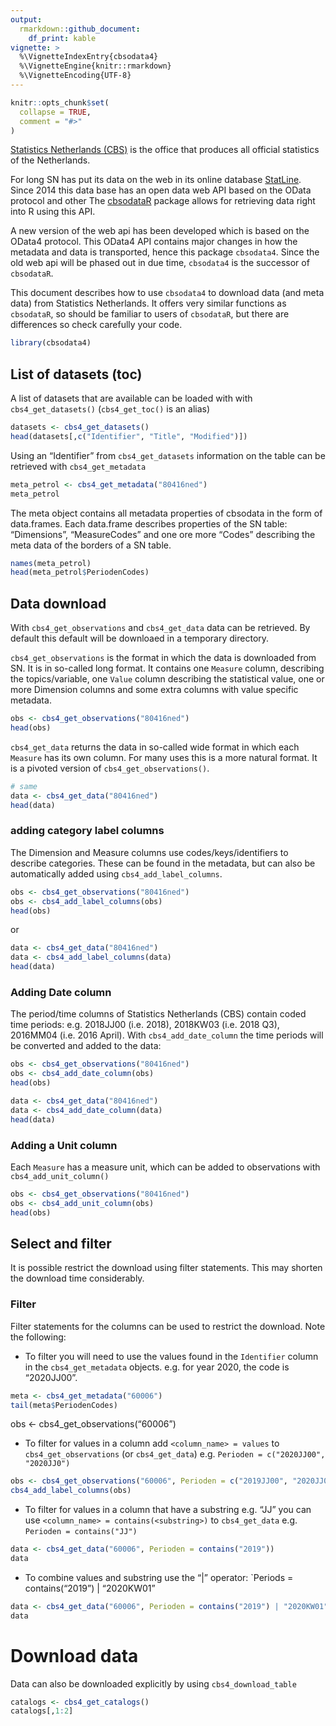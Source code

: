 ```yaml
---
output: 
  rmarkdown::github_document:
    df_print: kable
vignette: >
  %\VignetteIndexEntry{cbsodata4}
  %\VignetteEngine{knitr::rmarkdown}
  %\VignetteEncoding{UTF-8}
---
```


```r
knitr::opts_chunk$set(
  collapse = TRUE,
  comment = "#>"
)
```

[Statistics Netherlands (CBS)](https://www.cbs.nl) is the office that
produces all official statistics of the Netherlands.

For long SN has put its data on the web in its online database
[StatLine](https://opendata.cbs.nl/statline#/CBS/en/). Since 2014 this
data base has an open data web API based on the OData protocol and other
The [cbsodataR](https://CRAN.R-project.org/package=cbsodataR ) package allows 
for retrieving data right into R using this API.

A new version of the web api has been developed which is based on the OData4 
protocol. This OData4 API contains major changes in how the metadata and data
is transported, hence this package `cbsodata4`. Since the old web api will be
phased out in due time, `cbsodata4` is the successor of `cbsodataR`.

This document describes how to use `cbsodata4` to download data (and meta data) 
from Statistics Netherlands. It offers very similar functions as `cbsodataR`,
so should be familiar to users of `cbsodataR`, but there are differences so 
check carefully your code.


```r
library(cbsodata4)
```

## List of datasets (toc)

A list of datasets that are available can be loaded with with `cbs4_get_datasets()` (`cbs4_get_toc()` is an alias)

```r
datasets <- cbs4_get_datasets()
head(datasets[,c("Identifier", "Title", "Modified")])
```

Using an “Identifier” from `cbs4_get_datasets` information on the table can be
retrieved with `cbs4_get_metadata`

```r
meta_petrol <- cbs4_get_metadata("80416ned")
meta_petrol
```

The meta object contains all metadata properties of cbsodata
in the form of data.frames. Each data.frame describes properties of the
SN table: "Dimensions", "MeasureCodes" and one ore more "<Dimension>Codes" describing the meta data of the borders
of a SN table.

```r
names(meta_petrol)
head(meta_petrol$PeriodenCodes)
```

## Data download

With `cbs4_get_observations` and `cbs4_get_data` data can be retrieved. By 
default this default will be downloaed in a temporary directory.

`cbs4_get_observations` is the format in which the data is downloaded from SN. 
It is in so-called long format. It contains
one `Measure` column, describing the topics/variable, one `Value` column 
describing the statistical value, one or more Dimension columns and some extra
columns with value specific metadata.

```r
obs <- cbs4_get_observations("80416ned")
head(obs)
```

`cbs4_get_data` returns the data in so-called wide format in which each `Measure` has its own column. For many
uses this is a more natural format. It is a pivoted version of `cbs4_get_observations()`.

```r
# same 
data <- cbs4_get_data("80416ned")
head(data)
```

### adding category label columns

The Dimension and Measure columns use codes/keys/identifiers to describe categories. These can be found in the metadata, but can also be automatically added using `cbs4_add_label_columns`.

```r
obs <- cbs4_get_observations("80416ned")
obs <- cbs4_add_label_columns(obs)
head(obs)
```

or

```r
data <- cbs4_get_data("80416ned")
data <- cbs4_add_label_columns(data)
head(data)
```

### Adding Date column

The period/time columns of Statistics Netherlands (CBS) contain coded
time periods: e.g. 2018JJ00 (i.e. 2018), 2018KW03 (i.e. 2018 Q3),
2016MM04 (i.e. 2016 April). With `cbs4_add_date_column` the time periods
will be converted and added to the data:


```r
obs <- cbs4_get_observations("80416ned")
obs <- cbs4_add_date_column(obs)
head(obs)

data <- cbs4_get_data("80416ned")
data <- cbs4_add_date_column(data)
head(data)
```

### Adding a Unit column

Each `Measure` has a measure unit, which
can be added to observations with `cbs4_add_unit_column()` 

```r
obs <- cbs4_get_observations("80416ned")
obs <- cbs4_add_unit_column(obs)
head(obs)
```

## Select and filter

It is possible restrict the download using filter statements. This may shorten the download time considerably.

### Filter

Filter statements for the columns can be used to restrict the download. 
Note the following:

- To filter you will need to use the values found in the `Identifier` column in
the `cbs4_get_metadata` objects. e.g. for year 2020, the code is "2020JJ00".

```r
meta <- cbs4_get_metadata("60006")
tail(meta$PeriodenCodes)
```

obs <- cbs4_get_observations("60006")

- To filter for values in a column add `<column_name> = values` to 
`cbs4_get_observations` (or `cbs4_get_data`)  e.g. `Perioden = c("2020JJ00", "2020JJ0")`


```r
obs <- cbs4_get_observations("60006", Perioden = c("2019JJ00", "2020JJ0"))
cbs4_add_label_columns(obs)
```

- To filter for values in a column that have a substring e.g. "JJ" you can 
use `<column_name> = contains(<substring>)` to `cbs4_get_data` e.g. 
`Perioden = contains("JJ")`

```r
data <- cbs4_get_data("60006", Perioden = contains("2019"))
data
```

- To combine values and substring use the "|" operator: `Periods = contains("2019") | "2020KW01"

```r
data <- cbs4_get_data("60006", Perioden = contains("2019") | "2020KW01")
data
```

# Download data

Data can also be downloaded explicitly by using `cbs4_download_table`



```r
catalogs <- cbs4_get_catalogs() 
catalogs[,1:2]
```


